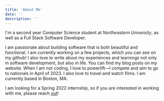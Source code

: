 ```yaml
---
title: 'About Me'
date: ''
description: ''
---
```


I'm a second year Computer Science student at <span className="text-[#4ECDC4]">_Northeastern University_</span>,
as well as a Full Stack Software Developer.

I am passionate about building software that is both beautiful and functional.
I am currently working on a few projects, which you can see on my github!
I also love to write about my experiences and learnings not only in software development,
but also in life. You can find my blog posts on my website.
When I am not coding,
I love to powerlift—I compete and aim to go to nationals in April of 2023.
I also love to travel and watch films. I am currently based in Boston, MA.

I am looking for a Spring 2022 internship,
so if you are interested in working with me,
please reach <a href="mailto:oduneye.d@northeastern.edu" className="text-[#4ECDC4]">out</a>!
